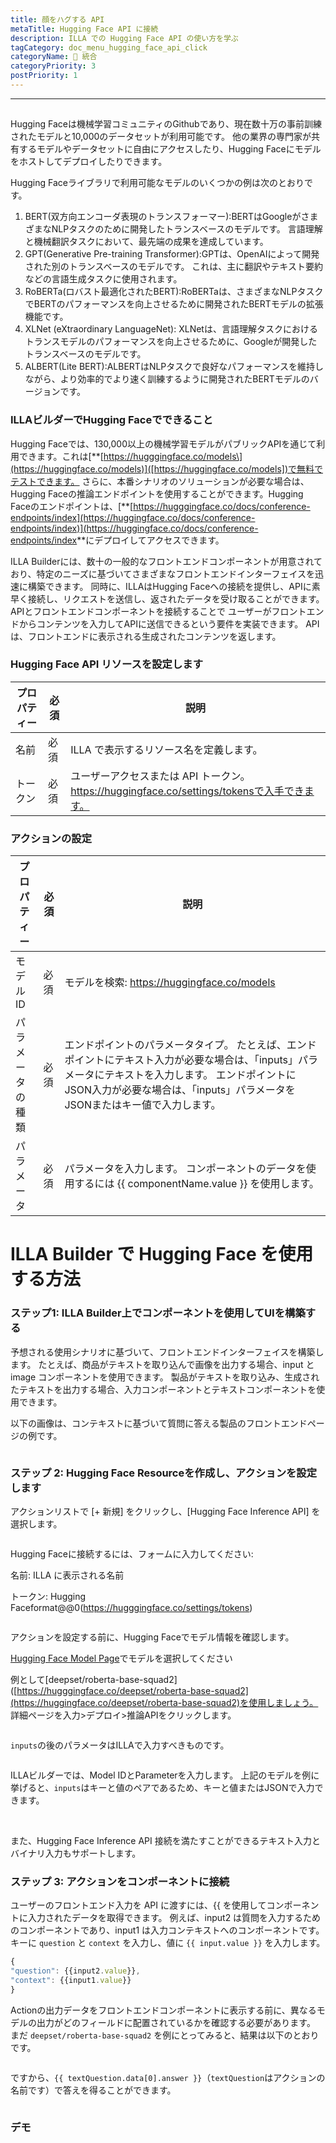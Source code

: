 ```yaml
---
title: 顔をハグする API
metaTitle: Hugging Face API に接続
description: ILLA での Hugging Face API の使い方を学ぶ
tagCategory: doc_menu_hugging_face_api_click
categoryName: 🔨 統合
categoryPriority: 3
postPriority: 1
---
```


* * *

## <Heading hidden>Hugging Face API</Heading>

Hugging Faceは機械学習コミュニティのGithubであり、現在数十万の事前訓練されたモデルと10,000のデータセットが利用可能です。 他の業界の専門家が共有するモデルやデータセットに自由にアクセスしたり、Hugging Faceにモデルをホストしてデプロイしたりできます。

Hugging Faceライブラリで利用可能なモデルのいくつかの例は次のとおりです。

1.  BERT(双方向エンコーダ表現のトランスフォーマー):BERTはGoogleがさまざまなNLPタスクのために開発したトランスベースのモデルです。 言語理解と機械翻訳タスクにおいて、最先端の成果を達成しています。
2.  GPT(Generative Pre-training Transformer):GPTは、OpenAIによって開発された別のトランスベースのモデルです。 これは、主に翻訳やテキスト要約などの言語生成タスクに使用されます。
3.  RoBERTa(ロバスト最適化されたBERT):RoBERTaは、さまざまなNLPタスクでBERTのパフォーマンスを向上させるために開発されたBERTモデルの拡張機能です。
4.  XLNet (eXtraordinary LanguageNet): XLNetは、言語理解タスクにおけるトランスモデルのパフォーマンスを向上させるために、Googleが開発したトランスベースのモデルです。
5.  ALBERT(Lite BERT):ALBERTはNLPタスクで良好なパフォーマンスを維持しながら、より効率的でより速く訓練するように開発されたBERTモデルのバージョンです。

### ILLAビルダーでHugging Faceでできること

Hugging Faceでは、130,000以上の機械学習モデルがパブリックAPIを通じて利用できます。これは[\*\*\[https://hugggingface.co/models\](https://huggingface.co/models)]([https://huggingface.co/models])で無料でテストできます。 さらに、本番シナリオのソリューションが必要な場合は、Hugging Faceの推論エンドポイントを使用することができます。Hugging Faceのエンドポイントは、\[**[https://hugggingface.co/docs/conference-endpoints/index](https://huggingface.co/docs/conference-endpoints/index)](<https://huggingface.co/docs/conference-endpoints/index>**にデプロイしてアクセスできます。

ILLA Builderには、数十の一般的なフロントエンドコンポーネントが用意されており、特定のニーズに基づいてさまざまなフロントエンドインターフェイスを迅速に構築できます。 同時に、ILLAはHugging Faceへの接続を提供し、APIに素早く接続し、リクエストを送信し、返されたデータを受け取ることができます。 APIとフロントエンドコンポーネントを接続することで ユーザーがフロントエンドからコンテンツを入力してAPIに送信できるという要件を実装できます。 APIは、フロントエンドに表示される生成されたコンテンツを返します。

### Hugging Face API リソースを設定します

| プロパティー | 必須 | 説明                                                                    |
| ------ | -- | --------------------------------------------------------------------- |
| 名前     | 必須 | ILLA で表示するリソース名を定義します。                                                |
| トークン   | 必須 | ユーザーアクセスまたは API トークン。 https://huggingface.co/settings/tokensで入手できます。  |

### アクションの設定

| プロパティー   | 必須 | 説明                                                                                                                           |
| -------- | -- | ---------------------------------------------------------------------------------------------------------------------------- |
| モデル ID   | 必須 | モデルを検索: https://huggingface.co/models                                                                                        |
| パラメータの種類 | 必須 | エンドポイントのパラメータタイプ。 たとえば、エンドポイントにテキスト入力が必要な場合は、「inputs」パラメータにテキストを入力します。 エンドポイントにJSON入力が必要な場合は、「inputs」パラメータをJSONまたはキー値で入力します。 |
| パラメータ    | 必須 | パラメータを入力します。 コンポーネントのデータを使用するには {{ componentName.value }} を使用します。                                                            |

# ILLA Builder で Hugging Face を使用する方法

### ステップ1: ILLA Builder上でコンポーネントを使用してUIを構築する

予想される使用シナリオに基づいて、フロントエンドインターフェイスを構築します。 たとえば、商品がテキストを取り込んで画像を出力する場合、input と image コンポーネントを使用できます。 製品がテキストを取り込み、生成されたテキストを出力する場合、入力コンポーネントとテキストコンポーネントを使用できます。

以下の画像は、コンテキストに基づいて質問に答える製品のフロントエンドページの例です。

<img src='https://cdn.illacloud.com/official-website/img/docs/connect/hfapi1.png' alt="" />

### ステップ 2: Hugging Face Resourceを作成し、アクションを設定します

アクションリストで [+ 新規] をクリックし、[Hugging Face Inference API] を選択します。

<img src='https://cdn.illacloud.com/official-website/img/docs/connect/hfapi2.png' alt="" />

Hugging Faceに接続するには、フォームに入力してください:

名前: ILLA に表示される名前

トークン: Hugging Faceformat@@0(<https://hugggingface.co/settings/tokens>)

<img src='https://cdn.illacloud.com/official-website/img/docs/connect/hfapi3.png' alt="" />

アクションを設定する前に、Hugging Faceでモデル情報を確認します。

[Hugging Face Model Page]([https://hugggingface.co/models](https://huggingface.co/models))でモデルを選択してください

例として[deepset/roberta-base-squad2]\([https://hugggingface.co/deepset/roberta-base-squad2](https://huggingface.co/deepset/roberta-base-squad2)を使用しましょう。 詳細ページを入力>デプロイ>推論APIをクリックします。

<img src='https://cdn.illacloud.com/official-website/img/docs/connect/hfapi4.png' alt="" />

`inputs`の後のパラメータはILLAで入力すべきものです。 

<img src='https://cdn.illacloud.com/official-website/img/docs/connect/hfapi5.png' alt="" />

ILLAビルダーでは、Model IDとParameterを入力します。 上記のモデルを例に挙げると、`inputs`はキーと値のペアであるため、キーと値またはJSONで入力できます。 

<img src='https://cdn.illacloud.com/official-website/img/docs/connect/hfapi6.png' alt="" />

<img src='https://cdn.illacloud.com/official-website/img/docs/connect/hfapi7.png' alt="" />

また、Hugging Face Inference API 接続を満たすことができるテキスト入力とバイナリ入力もサポートします。

### ステップ 3: アクションをコンポーネントに接続

ユーザーのフロントエンド入力を API に渡すには、{{ を使用してコンポーネントに入力されたデータを取得できます。 例えば、input2 は質問を入力するためのコンポーネントであり、input1 は入力コンテキストへのコンポーネントです。 キーに `question` と `context` を入力し、値に `{{ input.value }}` を入力します。

```jsx
{
"question": {{input2.value}},
"context": {{input1.value}}
}
```

Actionの出力データをフロントエンドコンポーネントに表示する前に、異なるモデルの出力がどのフィールドに配置されているかを確認する必要があります。 まだ `deepset/roberta-base-squad2` を例にとってみると、結果は以下のとおりです。

<img src='https://cdn.illacloud.com/official-website/img/docs/connect/hfapi8.png' alt="" />

ですから、`{{ textQuestion.data[0].answer }}`（`textQuestion`はアクションの名前です）で答えを得ることができます。 

<img src='https://cdn.illacloud.com/official-website/img/docs/connect/hfapi9.png' alt="" />

### デモ

<img src='https://cdn.illacloud.com/official-website/img/docs/connect/hfapi10.gif' alt="" />

<img src='https://cdn.illacloud.com/official-website/img/docs/connect/hfapi11.gif' alt="" />
